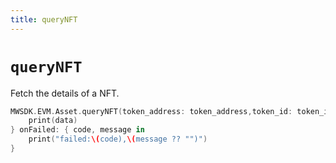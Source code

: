```yaml
---
title: queryNFT
---
```


# `queryNFT`
Fetch the details of a NFT.

```swift
MWSDK.EVM.Asset.queryNFT(token_address: token_address,token_id: token_id) { data in
    print(data)
} onFailed: { code, message in
    print("failed:\(code),\(message ?? "")")
}
```